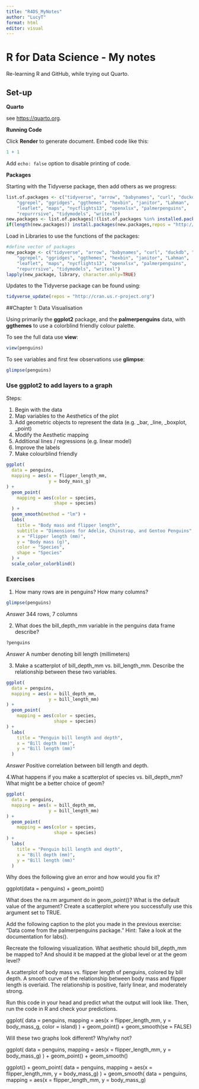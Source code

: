 ```yaml
---
title: "R4DS_MyNotes"
author: "LucyT"
format: html
editor: visual
---
```


# R for Data Science - My notes

Re-learning R and GitHub, while trying out Quarto.

## Set-up

**Quarto**

see <https://quarto.org>.

**Running Code**

Click **Render** to generate document. Embed code like this:

```r
1 + 1
```

Add `echo: false` option to disable printing of code.

**Packages**

Starting with the Tidyverse package, then add others as we progress:

```r
list.of.packages <- c("tidyverse", "arrow", "babynames", "curl", "duckdb", "gapminder", 
    "ggrepel", "ggridges", "ggthemes", "hexbin", "janitor", "Lahman", 
    "leaflet", "maps", "nycflights13", "openxlsx", "palmerpenguins", 
    "repurrrsive", "tidymodels", "writexl")
new.packages <- list.of.packages[!(list.of.packages %in% installed.packages()[,"Package"])]
if(length(new.packages)) install.packages(new.packages,repos = "http://cran.us.r-project.org")

```

Load in Libraries to use the functions of the packages:

```r
#define vector of packages
new_package <- c("tidyverse", "arrow", "babynames", "curl", "duckdb", "gapminder", 
    "ggrepel", "ggridges", "ggthemes", "hexbin", "janitor", "Lahman", 
    "leaflet", "maps", "nycflights13", "openxlsx", "palmerpenguins", 
    "repurrrsive", "tidymodels", "writexl")
lapply(new_package, library, character.only=TRUE)
```

Updates to the Tidyverse package can be found using:

```r
tidyverse_update(repos = "http://cran.us.r-project.org")
```

##Chapter 1: Data Visualisation

Using primarily the **ggplot2** package, and the **palmerpenguins** data, with **ggthemes** to use a colorblind friendly colour palette.

To see the full data use **view**:

```r
view(penguins)
```

To see variables and first few observations use **glimpse**:

```r
glimpse(penguins)
```

### Use ggplot2 to add layers to a graph

Steps:

1.  Begin with the data
2.  Map variables to the Aesthetics of the plot
3.  Add geometric objects to represent the data (e.g. \_bar, \_line, \_boxplot, \_point)
4.  Modify the Aesthetic mapping
5.  Additional lines / regressions (e.g. linear model)
6.  Improve the labels
7.  Make colourblind friendly

```r
ggplot(
  data = penguins,
  mapping = aes(x = flipper_length_mm, 
                y = body_mass_g)
) +
  geom_point(
    mapping = aes(color = species,
                  shape = species)
  ) +
  geom_smooth(method = "lm") +
  labs(
    title = "Body mass and flipper length",
    subtitle = "Dimensions for Adelie, Chinstrap, and Gentoo Penguins",
    x = "Flipper length (mm)", 
    y = "Body mass (g)",
    color = "Species", 
    shape = "Species"
  ) +
  scale_color_colorblind()
```

### Exercises

1.  How many rows are in penguins? How many columns?

```r
glimpse(penguins)
```
*Answer* 344 rows, 7 columns

2.  What does the bill_depth_mm variable in the penguins data frame describe?
```r
?penguins
```
*Answer* A number denoting bill length (millimeters)

3. Make a scatterplot of bill_depth_mm vs. bill_length_mm. Describe the relationship between these two variables.
```r
ggplot(
  data = penguins,
  mapping = aes(x = bill_depth_mm, 
                y = bill_length_mm)
) +
  geom_point(
    mapping = aes(color = species,
                  shape = species)
) +
  labs(
    title = "Penguin bill length and depth",
    x = "Bill depth (mm)",
    y = "Bill length (mm)"
  )
```
*Answer* Positive correlation between bill length and depth.

4.What happens if you make a scatterplot of species vs. bill_depth_mm? What might be a better choice of geom?
```r
ggplot(
  data = penguins,
  mapping = aes(x = bill_depth_mm, 
                y = bill_length_mm)
) +
  geom_point(
    mapping = aes(color = species,
                  shape = species)
) +
  labs(
    title = "Penguin bill length and depth",
    x = "Bill depth (mm)",
    y = "Bill length (mm)"
  )
```


Why does the following give an error and how would you fix it?

ggplot(data = penguins) + geom_point()

What does the na.rm argument do in geom_point()? What is the default value of the argument? Create a scatterplot where you successfully use this argument set to TRUE.

Add the following caption to the plot you made in the previous exercise: “Data come from the palmerpenguins package.” Hint: Take a look at the documentation for labs().

Recreate the following visualization. What aesthetic should bill_depth_mm be mapped to? And should it be mapped at the global level or at the geom level?

A scatterplot of body mass vs. flipper length of penguins, colored by bill depth. A smooth curve of the relationship between body mass and flipper length is overlaid. The relationship is positive, fairly linear, and moderately strong.

Run this code in your head and predict what the output will look like. Then, run the code in R and check your predictions.

ggplot( data = penguins, mapping = aes(x = flipper_length_mm, y = body_mass_g, color = island) ) + geom_point() + geom_smooth(se = FALSE)

Will these two graphs look different? Why/why not?

ggplot( data = penguins, mapping = aes(x = flipper_length_mm, y = body_mass_g) ) + geom_point() + geom_smooth()

ggplot() + geom_point( data = penguins, mapping = aes(x = flipper_length_mm, y = body_mass_g) ) + geom_smooth( data = penguins, mapping = aes(x = flipper_length_mm, y = body_mass_g)
